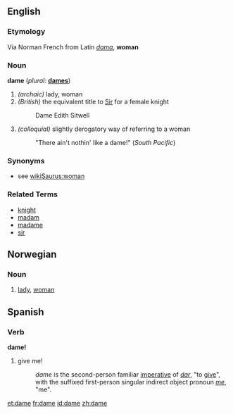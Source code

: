 ==English==

===Etymology===
Via Norman French from Latin ''[[dama]]'', '''woman'''

===Noun===
'''dame'''  (''plural:'' '''[[dames]]''')
# ''(archaic)'' lady, woman
# ''(British)'' the equivalent title to [[Sir]] for a female knight
#:  Dame Edith Sitwell
# ''(colloquial)'' slightly derogatory way of referring to a woman
#: "There ain't nothin' like a dame!" (''South Pacific'')

===Synonyms===
* see [[wikiSaurus:woman]]

===Related Terms===
*[[knight]]
*[[madam]]
*[[madame]]
*[[sir]]

==Norwegian==
===Noun===
{{no-noun-c|dam}}
#[[lady]], [[woman]]

==Spanish==
===Verb===
'''dame!'''

# give me!
#: ''dame'' is the second-person familiar [[imperative]] of ''[[dar]]'', "to [[give]]", with the suffixed first-person singular indirect object pronoun ''[[me]]'', "me".

[[et:dame]]
[[fr:dame]]
[[id:dame]]
[[zh:dame]]